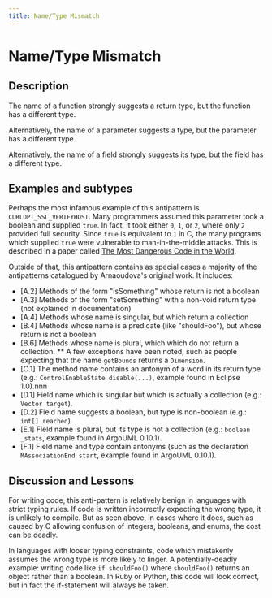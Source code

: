 ```yaml
---
title: Name/Type Mismatch
---
```


# Name/Type Mismatch

## Description

The name of a function strongly suggests a return type, but the function has a different type.

Alternatively, the name of a parameter suggests a type, but the parameter has a different type.

Alternatively, the name of a field strongly suggests its type, but the field has a different type.

## Examples and subtypes

Perhaps the most infamous example of this antipattern is `CURLOPT_SSL_VERIFYHOST`. Many programmers assumed this parameter took a boolean and supplied `true`. In fact, it took either `0`, `1`, or `2`, where only `2` provided full security. Since `true` is equivalent to `1` in C, the many programs which supplied `true` were vulnerable to man-in-the-middle attacks. This is described in a paper called [The Most Dangerous Code in the World](https://www.cs.utexas.edu/~shmat/shmat_ccs12.pdf).

Outside of that, this antipattern contains as special cases a majority of the antipatterns catalogued by Arnaoudova's original work. It includes:


* [A.2] Methods of the form "isSomething" whose return is not a boolean
* [A.3] Methods of the form "setSomething" with a non-void return type (not explained in documentation)
* [A.4] Methods whose name is singular, but which return a collection
* [B.4] Methods whose name is a predicate (like "shouldFoo"), but whose return is not a boolean
* [B.6] Methods whose name is plural, which which do not return a collection.
** A few exceptions have been noted, such as people expecting that the name `getBounds` returns a `Dimension`.
* [C.1] The method name contains an antonym of a word in its return type (e.g.: `ControlEnableState disable(...)`, example found in Eclipse 1.0).nnn
* [D.1] Field name which is singular but which is actually a collection (e.g.: `Vector target`).
* [D.2] Field name suggests a boolean, but type is non-boolean (e.g.: `int[] reached`).
* [E.1] Field name is plural, but its type is not a collection (e.g.: `boolean _stats`, example found in ArgoUML 0.10.1).
* [F.1] Field name and type contain antonyms (such as the declaration `MAssociationEnd start`, example found in ArgoUML 0.10.1).

## Discussion and Lessons

For writing code, this anti-pattern is relatively benign in languages with strict typing rules. If code is written incorrectly expecting the wrong type, it is unlikely to compile. But as seen above, in cases where it does, such as caused by C allowing confusion of integers, booleans, and enums, the cost can be deadly.

In languages with looser typing constraints, code which mistakenly assumes the wrong type is more likely to linger. A potentially-deadly example: writing code like `if shouldFoo()` where `shouldFoo()` returns an object rather than a boolean. In Ruby or Python, this code will look correct, but in fact the if-statement will always be taken.
